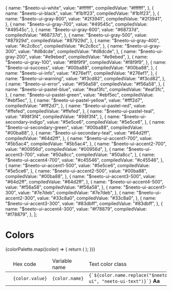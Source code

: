 
  {
    name: "$neeto-ui-white",
    value: "#ffffff",
    compiledValue: "#ffffff",
  },
  {
    name: "$neeto-ui-black",
    value: "#1b1f23",
    compiledValue: "#1b1f23",
  },
  {
    name: "$neeto-ui-gray-800",
    value: "#2f3941",
    compiledValue: "#2f3941",
  },
  {
    name: "$neeto-ui-gray-700",
    value: "#49545c",
    compiledValue: "#49545c",
  },
  {
    name: "$neeto-ui-gray-600",
    value: "#68737d",
    compiledValue: "#68737d",
  },
  {
    name: "$neeto-ui-gray-500",
    value: "#87929d",
    compiledValue: "#87929d",
  },
  {
    name: "$neeto-ui-gray-400",
    value: "#c2c8cc",
    compiledValue: "#c2c8cc",
  },
  {
    name: "$neeto-ui-gray-300",
    value: "#d8dcde",
    compiledValue: "#d8dcde",
  },
  {
    name: "$neeto-ui-gray-200",
    value: "#e9ebed",
    compiledValue: "#e9ebed",
  },
  {
    name: "$neeto-ui-gray-100",
    value: "#f8f9f9",
    compiledValue: "#f8f9f9",
  },
  {
    name: "$neeto-ui-success",
    value: "#00ba88",
    compiledValue: "#00ba88",
  },
  {
    name: "$neeto-ui-info",
    value: "#276ef1",
    compiledValue: "#276ef1",
  },
  {
    name: "$neeto-ui-warning",
    value: "#f3cd82",
    compiledValue: "#f3cd82",
  },
  {
    name: "$neeto-ui-error",
    value: "#f56a58",
    compiledValue: "#f56a58",
  },
  {
    name: "$neeto-ui-pastel-blue",
    value: "#eaf3fc",
    compiledValue: "#eaf3fc",
  },
  {
    name: "$neeto-ui-pastel-green",
    value: "#ebf5ec",
    compiledValue: "#ebf5ec",
  },
  {
    name: "$neeto-ui-pastel-yellow",
    value: "#fff2d7",
    compiledValue: "#fff2d7",
  },
  {
    name: "$neeto-ui-pastel-red",
    value: "#ffefed",
    compiledValue: "#ffefed",
  },
  {
    name: "$neeto-ui-pastel-teal",
    value: "#98f3f4",
    compiledValue: "#98f3f4",
  },
  {
    name: "$neeto-ui-secondary-indigo",
    value: "#5e5ce6",
    compiledValue: "#5e5ce6",
  },
  {
    name: "$neeto-ui-secondary-green",
    value: "#00ba88",
    compiledValue: "#00ba88",
  },
  {
    name: "$neeto-ui-secondary-teal",
    value: "#64d2ff",
    compiledValue: "#64d2ff",
  },
  {
    name: "$neeto-ui-accent1-700",
    value: "#5b5ac4",
    compiledValue: "#5b5ac4",
  },
  {
    name: "$neeto-ui-accent2-700",
    value: "#00956d",
    compiledValue: "#00956d",
  },
  {
    name: "$neeto-ui-accent3-700",
    value: "#50a8cc",
    compiledValue: "#50a8cc",
  },
  {
    name: "$neeto-ui-accent4-700",
    value: "#c45546",
    compiledValue: "#c45546",
  },
  {
    name: "$neeto-ui-accent1-500",
    value: "#5e5ce6",
    compiledValue: "#5e5ce6",
  },
  {
    name: "$neeto-ui-accent2-500",
    value: "#00ba88",
    compiledValue: "#00ba88",
  },
  {
    name: "$neeto-ui-accent3-500",
    value: "#64d2ff",
    compiledValue: "#64d2ff",
  },
  {
    name: "$neeto-ui-accent4-500",
    value: "#f56a58",
    compiledValue: "#f56a58",
  },
  {
    name: "$neeto-ui-accent1-300",
    value: "#7e7deb",
    compiledValue: "#7e7deb",
  },
  {
    name: "$neeto-ui-accent2-300",
    value: "#33c8a0",
    compiledValue: "#33c8a0",
  },
  {
    name: "$neeto-ui-accent3-300",
    value: "#83dbff",
    compiledValue: "#83dbff",
  },
  {
    name: "$neeto-ui-accent4-300",
    value: "#f78879",
    compiledValue: "#f78879",
  },
];

<Meta title="Foundation/Colors" />

<style>{`
  .story-demo-table tr{
      background: transparent !important;
  }
  
`}</style>

# Colors

<table className="story-demo-table">
  <thead>
    <tr>
      <td></td>
      <td>Hex code</td>
      <td>Variable name</td>
      <td>Text color class</td>
      <td>Background color class</td>
    </tr>
  </thead>
  <tbody>
    {colorPalette.map((color) => {
      return (
        <tr key={color.name}>
          <td>
            <div
              className={`w-12 h-12 cursor-pointer rounded-full shadow-xl ${color.name.replace(
                "$neeto-ui",
                "neeto-ui-bg"
              )}`}
            ></div>
          </td>
          <td>
            <code>{color.value}</code>
          </td>
          <td>
            <code>{color.name}</code>
          </td>
          <td>
            <div className="flex justify-between">
              <code>{`${color.name.replace("$neeto-ui", "neeto-ui-text")}`}</code>
              <b className={`ml-2 ${color.name.replace("$neeto-ui", "neeto-ui-text")}`}>
                Aa
              </b>
            </div>
          </td>
          <td className={`${color.name.replace("$neeto-ui", "neeto-ui-bg")}`}>
            <code>{`${color.name.replace("$neeto-ui", "neeto-ui-bg")}`}</code>
          </td>
        </tr>
      );
    })}
  </tbody>
</table>
